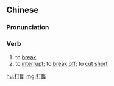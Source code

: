 {{also|打断}}
==Chinese==
{{zh-forms|s=打断}}

===Pronunciation===
{{zh-pron
|m=dǎduàn
|c=daa2 tyun5,daa2 dyun6
|cat=v
}}

===Verb===
{{zh-verb}}

# to [[break]] {{gloss|e.g. a bone}}
# to [[interrupt]]; to [[break off]]; to [[cut short]]

[[hu:打斷]]
[[mg:打斷]]